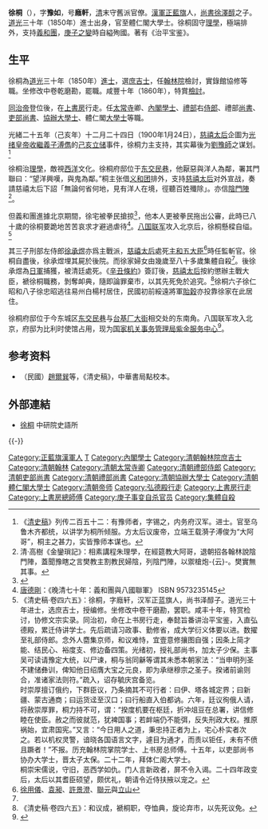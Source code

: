 {{明清人物信息框
| 姓名 = 徐桐
| 原名 = 
| 圖片名稱= 徐桐.jpg
| 圖片大小 = 200px
| 圖片說明 = 1934年《[[庚子辛亥忠烈像赞|庚子辛亥忠烈像赞]]》之《徐桐像》
| 最高職務 = 體仁閣大學士
| 國家 = 大清
| 籍貫 = 
| 族裔 = 
| 旗籍 = 漢軍正藍旗
| 字號 = 字豫如，号廕軒
| 諡號 = 
| 出生日期 = [[大清|大清]]嘉慶二十四年（1819年）
| 出生地點 = [[北京|京師]]
| 逝世日期 = {{QING-1889}}光緒二十六年（1900年）
| 逝世地點 = [[北京|京師]]
| 墓葬 =
| 配偶 =
| 親屬 = （父）[[徐澤醇|徐澤醇]]<br>（子）[[徐承煜|徐承煜]]<br>（孫）[[徐培芝|徐培芝]]
| 出身 = 
* 道光三十年庚戌科進士出身
| 經歷 = 
| 著作 =
*《治平寶鑒》
}}

'''徐桐'''（{{bd|1819年||1900年|catIdx=Xu徐}}），字'''豫如'''，号'''廕軒'''，[[清|清]]末守舊派官僚。[[漢軍正藍旗|漢軍正藍旗]]人，[[尚書|尚書]][[徐澤醇|徐澤醇]]之子。[[道光|道光]]三十年（1850年）進士出身，官至體仁閣大學士。徐桐固守[[理學|理學]]，極端排外，支持[[義和團|義和團]]，[[庚子之變|庚子之變]]時自縊殉國。著有《治平宝鉴》。

==生平==
徐桐為[[道光|道光]]三十年（1850年）[[進士|進士]]，選[[庶吉士|庶吉士]]，任[[翰林院|翰林院]]檢討，實錄館協修等職。坐修改中卷乾磨勘，罷職。咸豐十年（1860年），特賞[[檢討|檢討]]。

[[同治帝|同治帝]]登位後，在[[上書房|上書房]]行走。任[[太常寺|太常寺]]卿、[[內閣學士|內閣學士]]、[[禮部|禮部]]右[[侍郎|侍郎]]、禮部[[尚書|尚書]]、[[吏部|吏部]][[尚書|尚書]]、[[協辦大學士|協辦大學士]]、體仁閣[[大學士|大學士]]等職。

光緒二十五年（己亥年）十二月二十四日（1900年1月24日），[[慈禧太后|慈禧太后]]企圖为[[光绪皇帝|光绪皇帝]][[過繼|收繼]][[義子|義子]][[溥儁|溥儁]]的[[己亥立储|己亥立储]]事件，徐桐力主支持，其实幕後为[[劉豫師|劉豫師]]之谋划。<ref>《[[清史稿|清史稿]]》列传二百五十二：有豫师者，字锡之，内务府汉军。进士。官至乌鲁木齐都统，以讲学为桐所倾服。方太后议废帝，立端王载漪子溥俊为“大阿哥”，桐主之甚力，实皆豫师本谋也。</ref>

徐桐治[[理學|理學]]，敵視[[西洋|西洋]]文化。徐桐府邸位于[[东交民巷|东交民巷]]，他厭惡與洋人為鄰，署其門聯曰：“望洋興嘆，與鬼為鄰。”桐主张借[[义和团|义和团]]排外，支持[[慈禧太后|慈禧太后]]对外宣战，奏請慈禧太后下詔「無論何省何地，見有洋人在境，徑聽百姓殲除」。亦信[[陰門陣|陰門陣]]<ref>清·高樹《金鑾瑣記》：相素講程朱理學，在經筵教大阿哥，退朝招各翰林說陰門陣，蓋聞豫瞎之言樊教主割教民婦陰，列陰門陣，以禦槍炮-{云}-。樊實無其事。</ref>。

但義和團進據北京期間，徐宅被拳民搶掠<ref name="xixun">{{Cite web |url=http://zh.wikisource.org/w/index.php?title=%E8%A5%BF%E5%B7%A1%E8%BF%B4%E9%91%BE%E5%A7%8B%E6%9C%AB&variant=zh-tw |title=西巡迴鑾始末 |access-date=2008-02-08 |archive-date=2020-04-15 |archive-url=https://web.archive.org/web/20200415221529/https://zh.wikisource.org/w/index.php?title=%E8%A5%BF%E5%B7%A1%E8%BF%B4%E9%91%BE%E5%A7%8B%E6%9C%AB&variant=zh-tw |dead-url=no }}</ref>，他本人更被拳民拖出公審，此時已八十歲的徐桐要跪地苦苦哀求才避過虐待<ref name="lateqing70years">[[唐德剛|唐德剛]]：《晚清七十年：義和團與八國聯軍》 ISBN 9573235145</ref>。[[八国联军|八国联军]]攻入北京后，徐桐懸樑自缢。<ref>《清史稿·卷四六五》：徐桐，字廕轩，汉军正蓝旗人，尚书泽醇子。道光三十年进士，选庶吉士，授编修。坐修改中卷干磨勘，罢职。咸丰十年，特赏检讨，协修文宗实录。同治初，命在上书房行走，奉懿旨番讲治平宝鉴，入直弘德殿，累迁侍讲学士。先后疏请习政事、勤修省，成大学衍义体要以进。数擢至礼部侍郎。念外人麕集京师，和议难恃，宜壹意修攘图自强；因条上简才能、结民心、裕度支、修边备四策。光绪初，授礼部尚书，加太子少保。主事吴可读请豫定大统，以尸谏，桐与翁同龢等谓其未悉本朝家法：“当申明列圣不建储彝训，俾知他日绍膺大宝之元良，即为承继穆宗之圣子。揆诸前谕则合，准诸家法则符。”疏入，诏存毓庆宫备览。<br>时崇厚擅订俄约，下群臣议，乃条摘其不可行者：曰伊、塔各城定界；曰新疆、蒙古通商；曰运货迳至汉口；曰行船直入伯都讷。六年，廷议徇俄人请，将赦崇厚罪，桐力持不可，谓：“揆度机要在枢廷，折冲俎豆在总署，讲信修睦在使臣。赦之而彼就范，犹裨国事；若衅端仍不能弭，反失刑政大权。推原祸始，宜肃国宪。”又言：“今日用人之道，秉忠持正者为上，宅心朴实者次之。若以机权灵警，谙晓各国语言文字，遽目为通才，而责以钜任，未有不偾且蹶者！”不报。历充翰林院掌院学士、上书房总师傅。十五年，以吏部尚书协办大学士，晋太子太保。二十二年，拜体仁阁大学士。<br>桐崇宋儒说，守旧，恶西学如仇。门人言新政者，屏不令入谒。二十四年政变后，太后以其耆臣硕望，颇优礼，朝请令近侍扶掖以宠之。</ref>

其三子刑部左侍郎[[徐承煜|徐承煜]]亦爲主戰派，[[慈禧太后|慈禧太后]]處死[[庚子五忠|主和五大臣]]<ref>[[徐用儀|徐用儀]]、[[袁昶|袁昶]]、[[許景澄|許景澄]]、[[聯元|聯元]]與[[立山_(清朝政治人物)|立山]]</ref>時任監斬官。徐桐自盡後，徐承煜埋其屍於後院。而徐家婦女由幾歲至八十多歲集體自殺<ref name="lateqing70years"/>。後徐承煜為[[日軍|日軍]]捕獲，被清廷處死。《[[辛丑條約|辛丑條約]]》簽訂後，[[慈禧太后|慈禧太后]]按約懲辦主戰大臣，褫徐桐職務，剝奪卹典，隨即論罪棄市，以其先死免於追究。<ref>《清史稿·卷四六五》：和议成，褫桐职，夺恤典，旋论弃市，以先死议免。</ref>徐桐六子徐仁昭和八子徐忠昭逃往易州白楊村居住，民國初前綏遠將軍[[貽穀|貽穀]]亦投靠徐家在此居住。

徐桐府邸位于今东城区[[东交民巷|东交民巷]]与[[台基厂大街|台基厂大街]]相交处的东南角。八国联军攻入北京，府邸为比利时使馆占用，现为[[国家机关事务管理局紫金服务中心|国家机关事务管理局紫金服务中心]]<ref>{{cite book |author1=师毅 |coauthors=王文慧等 |title=北京科举地理 |date=2015.12 |publisher=世界知识出版社 |location=北京 |isbn=978-7-5012-5096-7 |page=第213页 |url=http://www.bjdclib.com/subdb/exam/exambook/201706/P020170615540804846132.pdf |accessdate=2020-01-27 |archive-date=2020-01-27 |archive-url=https://web.archive.org/web/20200127135530/http://www.bjdclib.com/subdb/exam/exambook/201706/P020170615540804846132.pdf |dead-url=no }}</ref>。

== 参考资料 ==
{{reflist}}

*（民國）[[趙爾巽|趙爾巽]]等，《清史稿》，中華書局點校本。

==外部連結==
*[http://archive.ihp.sinica.edu.tw/ttscgi/ttsquery?0:0:mctauac:NO%3DNO4614 徐桐] {{Wayback|url=http://archive.ihp.sinica.edu.tw/ttscgi/ttsquery?0:0:mctauac:NO%3DNO4614 |date=20200415221539 }} 中研院史語所

{{-}}
{{start box}}
{{s-off}}
{{succession box|[[萬青藜|萬青藜]]|[[畢道遠|畢道遠]]|[[清朝礼部尚书列表#礼部汉尚书|禮部漢尚書]]|<small>光緒四年五月戊辰－光緒十年三月庚寅<br>（1878年6月19日－1884年4月10日）</small>}}
{{succession box|[[李鴻藻|李鴻藻]]|[[李鴻藻|李鴻藻]]|[[清朝吏部尚书列表#吏部汉尚书|吏部漢尚書]]|<small>光緒十年三月庚寅－光緒二十二年十月己丑<br>（1884年4月10日－1896年12月2日）</small>}}
{{end box}}

{{光緒朝辛丑條約滅洋死難獲咎諸臣}}

{{道光三十年庚戌科殿試金榜}}

{{Authority control}}

{{DEFAULTSORT:Xu徐}}
[[Category:正藍旗漢軍人|Category:正藍旗漢軍人]]
[[Category:徐姓|T]]
[[Category:內閣學士|Category:內閣學士]]
[[Category:清朝翰林院庶吉士|Category:清朝翰林院庶吉士]]
[[Category:清朝翰林|Category:清朝翰林]]
[[Category:清朝太常寺卿|Category:清朝太常寺卿]]
[[Category:清朝禮部侍郎|Category:清朝禮部侍郎]]
[[Category:清朝吏部尚書|Category:清朝吏部尚書]]
[[Category:清朝禮部尚書|Category:清朝禮部尚書]]
[[Category:清朝協辦大學士|Category:清朝協辦大學士]]
[[Category:清朝體仁閣大學士|Category:清朝體仁閣大學士]]
[[Category:清朝帝师|Category:清朝帝师]]
[[Category:弘德殿行走|Category:弘德殿行走]]
[[Category:上書房行走|Category:上書房行走]]
[[Category:上書房總師傅|Category:上書房總師傅]]
[[Category:庚子事变自杀官员|Category:庚子事变自杀官员]]
[[Category:集體自殺|Category:集體自殺]]